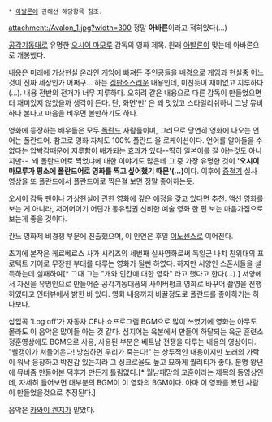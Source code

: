  * [[아발론]]에 관해선 해당항목 참조.

attachment:/Avalon_1.jpg?width=300
정말 '''아바론'''이라고 적혀있다(…) 

[[공각기동대]]로 유명한 [[오시이 마모루]] 감독의 영화 제목. 원래 [[아발론]]이 맞는데 아바론으로 개봉했다.

내용은 미래에 가상현실 온라인 게임에 빠져든 주인공들을 배경으로 게임과 현실중 어느것이 진짜 세상인가 어쩌구... 하는 [[겜판소]]스러운 내용인데, 미친듯이 재미없고 지루하다(...). 내용 전반의 전개가 너무 지루하다. 오히려 같은 내용으로 다른 감독이 만들었으면 더 재미있지 않았을까 생각이 든다. 단, 화면'만' 은 꽤 멋있고 스타일리쉬하니 그냥 뮤비 하나 본다고 마음을 비우면 볼만하기도 하다.

영화에 등장하는 배우들은 모두 [[폴란드]] 사람들이며, 그러므로 당연히 영화에 나오는 언어는 폴란드어. 참고로 영화 자체도 100% 폴란드 올 로케이션이다. 언어를 알아들을 수 없다는 압박감때문에 지루함이 배가되는 효과가 있다--딱히 일본어를 잘 아는것도 아니지만--. 왜 폴란드어로 찍었냐에 대한 이야기도 많은데 그 중 가장 유명한 것이 ''''오시이 마모루가 평소에 폴란드어로 영화를 찍고 싶어했기 때문'(...)'''이다. 이후에 [[중철기]] 실사 영상을 또 폴란드에서 폴란드어로 찍은걸 보면 정말 좋아하는듯.

오시이 감독 팬이나 가상현실에 관한 영화에 깊은 애정을 갖고 있다면 추천. 액션 영화를 보는 게 아니라, 저어어어기 어딘가 동유럽권 신비한 예술 영화 한 편 보는 마음가짐으로 보는게 좋을 것이다.

칸느 영화제 비경쟁 부문에 진출했으며, 이 인연은 후일 [[이노센스]]로 이어진다.

초기에 본작은 케르베로스 사가 시리즈의 세번째 실사영화로써 독일군 나치 친위대의 프로텍트 기어로 무장한 부대를 다루는 영화가 될뻔 하였다. 하지만 서양인 스폰서들을 설득하는데 실패하여[* 그때 그는 "개와 인간에 대한 영화" 라고 했다고 한다(...).] 서양에서 자신을 유명인으로 만들어준 공각기동대풍의 사이버펑크 영화로 바꾸어 촬영을 진행하였다고 인터뷰에서 밝힌 바 있다. 영화 내용까지 바꿀정도로 폴란드를 좋아하기는 하나보다.

{{{#!html
<object width="425" height="344"><param name="movie" value="http://www.youtube.com/v/XGtiQx_TujU?fs=1&amp;hl=ko_KR"></param><param name="allowFullScreen" value="true"></param><param name="allowscriptaccess" value="always"></param><embed src="http://www.youtube.com/v/XGtiQx_TujU?fs=1&amp;hl=ko_KR" type="application/x-shockwave-flash" allowscriptaccess="always" allowfullscreen="true" width="425" height="344"></embed></object>
}}}
삽입곡 'Log off'가 자동차 CF나 쇼프로그램 BGM으로 많이 쓰였기에 영화는 아무도 몰라도 이 음악은 많이들 아는 것 같다. 
심지어는 육본에서 만들어 하달되는 육군 훈련소 정훈영상에도 BGM으로 사용, 사용된 부분은 베트남 전쟁을 다루는 내용의 영상이다. "빨갱이가 쳐들어온다! 방심하면 우리가 죽는다!" 는 상투적인 내용이지만 노래의 가락이 워낙 웅장하고 박진감 있는지라 그 싱크로율도 높고 묘하게 퀄러티가 좋다. 분명 왕년에 뮤비좀 만들어본 덕후가 만든게 틀림없다.[* 월남패망의 교훈이라는 제목의 동영상인데, 자세히 들어보면 대부분의 BGM이 이 영화의 BGM이다. 아마 이 영화를 봤던 사람이 만들었을것으로 추정된다.]

음악은 [[카와이 켄지]]가 맡았다.

